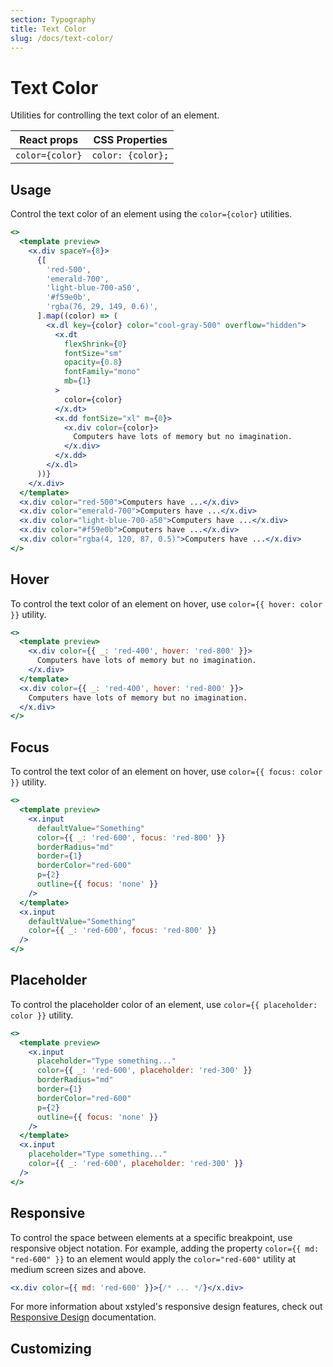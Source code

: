 ```yaml
---
section: Typography
title: Text Color
slug: /docs/text-color/
---
```


# Text Color

Utilities for controlling the text color of an element.

<carbon-ad />

| React props     | CSS Properties    |
| --------------- | ----------------- |
| `color={color}` | `color: {color};` |

## Usage

Control the text color of an element using the `color={color}` utilities.

```jsx preview
<>
  <template preview>
    <x.div spaceY={8}>
      {[
        'red-500',
        'emerald-700',
        'light-blue-700-a50',
        '#f59e0b',
        'rgba(76, 29, 149, 0.6)',
      ].map((color) => (
        <x.dl key={color} color="cool-gray-500" overflow="hidden">
          <x.dt
            flexShrink={0}
            fontSize="sm"
            opacity={0.8}
            fontFamily="mono"
            mb={1}
          >
            color={color}
          </x.dt>
          <x.dd fontSize="xl" m={0}>
            <x.div color={color}>
              Computers have lots of memory but no imagination.
            </x.div>
          </x.dd>
        </x.dl>
      ))}
    </x.div>
  </template>
  <x.div color="red-500">Computers have ...</x.div>
  <x.div color="emerald-700">Computers have ...</x.div>
  <x.div color="light-blue-700-a50">Computers have ...</x.div>
  <x.div color="#f59e0b">Computers have ...</x.div>
  <x.div color="rgba(4, 120, 87, 0.5)">Computers have ...</x.div>
</>
```

## Hover

To control the text color of an element on hover, use `color={{ hover: color }}` utility.

```jsx preview
<>
  <template preview>
    <x.div color={{ _: 'red-400', hover: 'red-800' }}>
      Computers have lots of memory but no imagination.
    </x.div>
  </template>
  <x.div color={{ _: 'red-400', hover: 'red-800' }}>
    Computers have lots of memory but no imagination.
  </x.div>
</>
```

## Focus

To control the text color of an element on hover, use `color={{ focus: color }}` utility.

```jsx preview
<>
  <template preview>
    <x.input
      defaultValue="Something"
      color={{ _: 'red-600', focus: 'red-800' }}
      borderRadius="md"
      border={1}
      borderColor="red-600"
      p={2}
      outline={{ focus: 'none' }}
    />
  </template>
  <x.input
    defaultValue="Something"
    color={{ _: 'red-600', focus: 'red-800' }}
  />
</>
```

## Placeholder

To control the placeholder color of an element, use `color={{ placeholder: color }}` utility.

```jsx preview
<>
  <template preview>
    <x.input
      placeholder="Type something..."
      color={{ _: 'red-600', placeholder: 'red-300' }}
      borderRadius="md"
      border={1}
      borderColor="red-600"
      p={2}
      outline={{ focus: 'none' }}
    />
  </template>
  <x.input
    placeholder="Type something..."
    color={{ _: 'red-600', placeholder: 'red-300' }}
  />
</>
```

## Responsive

To control the space between elements at a specific breakpoint, use responsive object notation. For example, adding the property `color={{ md: "red-600" }}` to an element would apply the `color="red-600"` utility at medium screen sizes and above.

```jsx
<x.div color={{ md: 'red-600' }}>{/* ... */}</x.div>
```

For more information about xstyled's responsive design features, check out [Responsive Design](/docs/responsive-design/) documentation.

## Customizing


<CustomizeColors />
